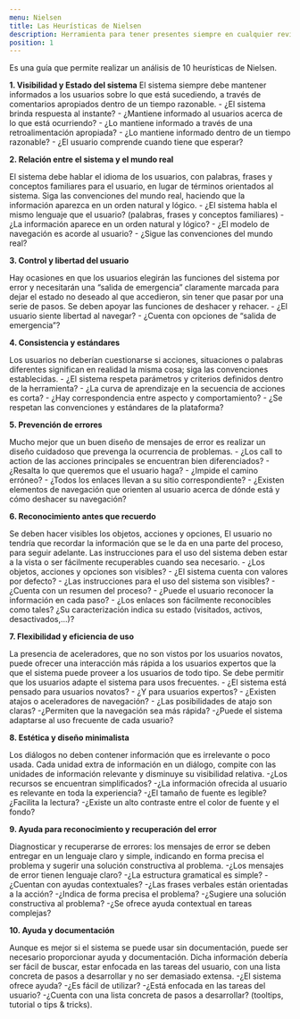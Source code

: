 ```yaml
---
menu: Nielsen
title: Las Heurísticas de Nielsen
description: Herramienta para tener presentes siempre en cualquier revisión.
position: 1
---
```



Es una guía  que permite realizar un análisis de 10 heurísticas de Nielsen. 

**1. Visibilidad y Estado del sistema**
 El sistema siempre debe mantener informados a los usuarios sobre lo que está sucediendo, a través de comentarios apropiados dentro de un tiempo razonable.
    - ¿El sistema brinda respuesta al instante?
    - ¿Mantiene informado al usuarios acerca de lo que está ocurriendo?
    - ¿Lo mantiene informado a través de una retroalimentación apropiada?
    - ¿Lo mantiene informado dentro de un tiempo razonable?
    - ¿El usuario comprende cuando tiene que esperar?


**2. Relación entre el sistema y el mundo real**

El sistema debe hablar el idioma de los usuarios, con palabras, frases y conceptos familiares para el usuario, en lugar de términos orientados al sistema. Siga las convenciones del mundo real, haciendo que la información aparezca en un orden natural y lógico.
    - ¿El sistema habla el mismo lenguaje que el usuario? (palabras, frases y conceptos familiares)
    - ¿La información aparece en un orden natural y lógico?
    - ¿El modelo de navegación es acorde al usuario?
    - ¿Sigue las convenciones del mundo real?

**3. Control y libertad del usuario** 

Hay ocasiones en que los usuarios elegirán las funciones del sistema por error y necesitarán una “salida de emergencia” claramente marcada para dejar el estado no deseado al que accedieron, sin tener que pasar por una serie de pasos. Se deben apoyar las funciones de deshacer y rehacer.
    - ¿El usuario siente libertad al navegar?
    - ¿Cuenta con opciones de “salida de emergencia”?


**4. Consistencia y estándares**

Los usuarios no deberían cuestionarse si acciones, situaciones o palabras diferentes significan en realidad la misma cosa; siga las convenciones establecidas.
    - ¿El sistema respeta parámetros y criterios definidos dentro de la herramienta?
    - ¿La curva de aprendizaje en la secuencia de acciones es corta?
    - ¿Hay correspondencia entre aspecto y comportamiento?
    - ¿Se respetan las convenciones y estándares de la plataforma?

**5. Prevención de errores**

Mucho mejor que un buen diseño de mensajes de error es realizar un diseño cuidadoso que prevenga la ocurrencia de problemas.
    - ¿Los call to action de las acciones principales se encuentran bien diferenciados? 
    - ¿Resalta lo que queremos que el usuario haga?
    - ¿Impide el camino erróneo?
    - ¿Todos los enlaces llevan a su sitio correspondiente?
    - ¿Existen elementos de navegación que orienten al usuario acerca de dónde está y cómo deshacer su navegación?

**6. Reconocimiento antes que recuerdo**

Se deben hacer visibles los objetos, acciones y opciones, El usuario no tendría que recordar la información que se le da en una parte del proceso, para seguir adelante. Las instrucciones para el uso del sistema deben estar a la vista o ser fácilmente recuperables cuando sea necesario.
    - ¿Los objetos, acciones y opciones son visibles?
    - ¿El sistema cuenta con valores por defecto?
    - ¿Las instrucciones para el uso del sistema son visibles?
    - ¿Cuenta con un resumen del proceso?
    - ¿Puede el usuario reconocer la información en cada paso?
    - ¿Los enlaces son fácilmente reconocibles como tales? ¿Su caracterización indica su estado (visitados, activos, desactivados,...)?

**7. Flexibilidad y eficiencia de uso**

La presencia de aceleradores, que no son vistos por los usuarios novatos, puede ofrecer una interacción más rápida a los usuarios expertos que la que el sistema puede proveer a los usuarios de todo tipo. Se debe permitir que los usuarios adapte el sistema para usos frecuentes.
    - ¿El sistema está pensado para usuarios novatos?
    - ¿Y para usuarios expertos?
    - ¿Existen atajos o aceleradores de navegación?
    - ¿Las posibilidades de atajo son claras?
    -¿Permiten que la navegación sea más rápida?
    -¿Puede el sistema adaptarse al uso frecuente de cada usuario?


**8. Estética y diseño minimalista**

Los diálogos no deben contener información que es irrelevante o poco usada. Cada unidad extra de información en un diálogo, compite con las unidades de información relevante y disminuye su visibilidad relativa.
    -¿Los recursos se encuentran simplificados?
    -¿La información ofrecida al usuario es relevante en toda la experiencia?
    -¿El tamaño de fuente es legible? ¿Facilita la lectura?
    -¿Existe un alto contraste entre el color de fuente y el fondo?
    
**9. Ayuda para reconocimiento y recuperación del error**

Diagnosticar y recuperarse de errores: los mensajes de error se deben entregar en un lenguaje claro y simple, indicando en forma precisa el problema y sugerir una solución constructiva al problema.
    -¿Los mensajes de error tienen lenguaje claro?
    -¿La estructura gramatical es simple?
    -¿Cuentan con ayudas contextuales?
    -¿Las frases verbales están orientadas a la acción?
    -¿Indica de forma precisa el problema?
    -¿Sugiere una solución constructiva al problema?
    -¿Se ofrece ayuda contextual en tareas complejas?

**10. Ayuda y documentación**

Aunque es mejor si el sistema se puede usar sin documentación, puede ser necesario proporcionar ayuda y documentación. Dicha información debería ser fácil de buscar, estar enfocada en las tareas del usuario, con una lista concreta de pasos a desarrollar y no ser demasiado extensa.
    -¿El sistema ofrece ayuda?
    -¿Es fácil de utilizar?
    -¿Está enfocada en las tareas del usuario?
    -¿Cuenta con una lista concreta de pasos a desarrollar? (tooltips, tutorial o tips & tricks).
    
